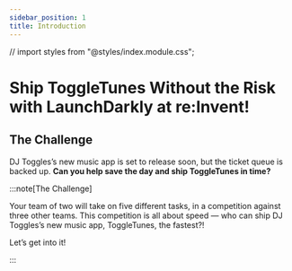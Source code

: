 ```yaml
---
sidebar_position: 1
title: Introduction
---
```


// import styles from "@styles/index.module.css";

# Ship ToggleTunes Without the Risk with LaunchDarkly at re\:Invent!

## The Challenge

DJ Toggles’s new music app is set to release soon, but the ticket queue is backed up. **Can you help save the day and ship ToggleTunes in time?** 

:::note[The Challenge]

Your team of two will take on five different tasks,  in a competition against three other teams. This competition is all about speed — who can ship DJ Toggles’s new music app, ToggleTunes, the fastest?! 

Let’s get into it!

:::

